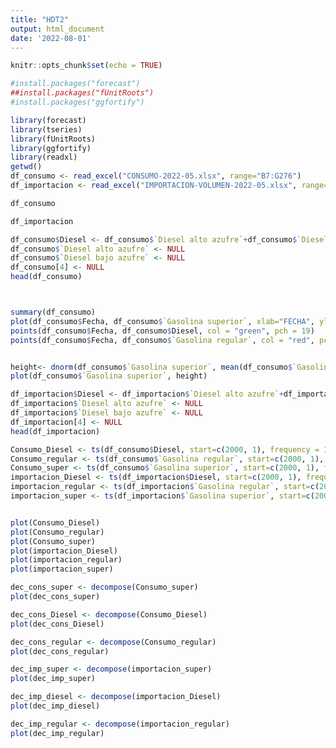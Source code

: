 ```yaml
---
title: "HDT2"
output: html_document
date: '2022-08-01'
---
```


```r
knitr::opts_chunk$set(echo = TRUE)
```

```r
#install.packages("forecast")
##install.packages("fUnitRoots")
#install.packages("ggfortify")

library(forecast)
library(tseries)
library(fUnitRoots)
library(ggfortify)
library(readxl)
getwd()
df_consumo <- read_excel("CONSUMO-2022-05.xlsx", range="B7:G276")
df_importacion <- read_excel("IMPORTACION-VOLUMEN-2022-05.xlsx", range="B7:G264")
```
```r
df_consumo
```

```r
df_importacion
```
```r
df_consumo$Diesel <- df_consumo$`Diesel alto azufre`+df_consumo$`Diesel bajo azufre`
df_consumo$`Diesel alto azufre` <- NULL
df_consumo$`Diesel bajo azufre` <- NULL
df_consumo[4] <- NULL
head(df_consumo)



summary(df_consumo)
plot(df_consumo$Fecha, df_consumo$`Gasolina superior`, xlab="FECHA", ylab="CONSUMO GASOLINA SUPERIOR", col= "blue")
points(df_consumo$Fecha, df_consumo$Diesel, col = "green", pch = 19)
points(df_consumo$Fecha, df_consumo$`Gasolina regular`, col = "red", pch = 19)


height<- dnorm(df_consumo$`Gasolina superior`, mean(df_consumo$`Gasolina superior`), sd(df_consumo$`Gasolina superior`))
plot(df_consumo$`Gasolina superior`, height)

```
```r
df_importacion$Diesel <- df_importacion$`Diesel alto azufre`+df_importacion$`Diesel bajo azufre`
df_importacion$`Diesel alto azufre` <- NULL
df_importacion$`Diesel bajo azufre` <- NULL
df_importacion[4] <- NULL
head(df_importacion)
```
```r

Consumo_Diesel <- ts(df_consumo$Diesel, start=c(2000, 1), frequency = 12)
Consumo_regular <- ts(df_consumo$`Gasolina regular`, start=c(2000, 1), frequency = 12)
Consumo_super <- ts(df_consumo$`Gasolina superior`, start=c(2000, 1), frequency = 12)
importacion_Diesel <- ts(df_importacion$Diesel, start=c(2000, 1), frequency = 12)
importacion_regular <- ts(df_importacion$`Gasolina regular`, start=c(2000, 1), frequency = 12)
importacion_super <- ts(df_importacion$`Gasolina superior`, start=c(2000, 1), frequency = 12)


plot(Consumo_Diesel)
plot(Consumo_regular)
plot(Consumo_super)
plot(importacion_Diesel)
plot(importacion_regular)
plot(importacion_super)

```
```r
dec_cons_super <- decompose(Consumo_super)
plot(dec_cons_super)
```


```r
dec_cons_Diesel <- decompose(Consumo_Diesel)
plot(dec_cons_Diesel)
```


```r
dec_cons_regular <- decompose(Consumo_regular)
plot(dec_cons_regular)
```
```r
dec_imp_super <- decompose(importacion_super)
plot(dec_imp_super)
```
```r
dec_imp_diesel <- decompose(importacion_Diesel)
plot(dec_imp_diesel)
```
```r
dec_imp_regular <- decompose(importacion_regular)
plot(dec_imp_regular)
```

